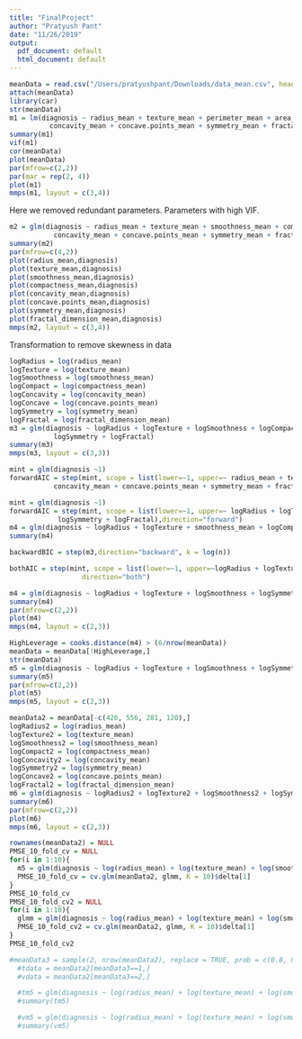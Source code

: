 ```yaml
---
title: "FinalProject"
author: "Pratyush Pant"
date: "11/26/2019"
output:
  pdf_document: default
  html_document: default
---
```


```r
meanData = read.csv("/Users/pratyushpant/Downloads/data_mean.csv", header = TRUE)
attach(meanData)
library(car)
str(meanData)
m1 = lm(diagnosis ~ radius_mean + texture_mean + perimeter_mean + area_mean + smoothness_mean + compactness_mean + 
          concavity_mean + concave.points_mean + symmetry_mean + fractal_dimension_mean, family = binomial)
summary(m1)
vif(m1)
cor(meanData)
plot(meanData)
par(mfrow=c(2,2))
par(mar = rep(2, 4))
plot(m1)
mmps(m1, layout = c(3,4))
```
Here we removed redundant parameters. Parameters with high VIF.
```r
m2 = glm(diagnosis ~ radius_mean + texture_mean + smoothness_mean + compactness_mean + 
           concavity_mean + concave.points_mean + symmetry_mean + fractal_dimension_mean, family = binomial())
summary(m2)
par(mfrow=c(4,2))
plot(radius_mean,diagnosis)
plot(texture_mean,diagnosis)
plot(smoothness_mean,diagnosis)
plot(compactness_mean,diagnosis)
plot(concavity_mean,diagnosis)
plot(concave.points_mean,diagnosis)
plot(symmetry_mean,diagnosis)
plot(fractal_dimension_mean,diagnosis)
mmps(m2, layout = c(3,4))
```
Transformation to remove skewness in data
```r
logRadius = log(radius_mean)
logTexture = log(texture_mean)
logSmoothness = log(smoothness_mean)
logCompact = log(compactness_mean)
logConcavity = log(concavity_mean)
logConcave = log(concave.points_mean)
logSymmetry = log(symmetry_mean)
logFractal = log(fractal_dimension_mean)
m3 = glm(diagnosis ~ logRadius + logTexture + logSmoothness + logCompact + logConcavity + logConcave +
           logSymmetry + logFractal)
summary(m3)
mmps(m3, layout = c(3,3))
```
```r
mint = glm(diagnosis ~1)
forwardAIC = step(mint, scope = list(lower=~1, upper=~ radius_mean + texture_mean + smoothness_mean + compactness_mean + 
           concavity_mean + concave.points_mean + symmetry_mean + fractal_dimension_mean),direction="forward")
```
```r
mint = glm(diagnosis ~1)
forwardAIC = step(mint, scope = list(lower=~1, upper=~ logRadius + logTexture + logSmoothness + logCompact + logConcavity + logConcave +
            logSymmetry + logFractal),direction="forward")
m4 = glm(diagnosis ~ logRadius + logTexture + smoothness_mean + logCompact + logFractal, family = binomial())
summary(m4)
```
```r
backwardBIC = step(m3,direction="backward", k = log(n))
```
```r
bothAIC = step(mint, scope = list(lower=~1, upper=~logRadius + logTexture + logSmoothness + logCompact + logSymmetry + logFractal),
                  direction="both")
```
```r
m4 = glm(diagnosis ~ logRadius + logTexture + logSmoothness + logSymmetry + logCompact)
summary(m4)
par(mfrow=c(2,2))
plot(m4)
mmps(m4, layout = c(2,3))
```
```r
HighLeverage = cooks.distance(m4) > (6/nrow(meanData))
meanData = meanData[!HighLeverage,]
str(meanData)
m5 = glm(diagnosis ~ logRadius + logTexture + logSmoothness + logSymmetry + logCompact)
summary(m5)
par(mfrow=c(2,2))
plot(m5)
mmps(m5, layout = c(2,3))
```
```r
meanData2 = meanData[-c(426, 556, 281, 120),]
logRadius2 = log(radius_mean)
logTexture2 = log(texture_mean)
logSmoothness2 = log(smoothness_mean)
logCompact2 = log(compactness_mean)
logConcavity2 = log(concavity_mean)
logSymmetry2 = log(symmetry_mean)
logConcave2 = log(concave.points_mean)
logFractal2 = log(fractal_dimension_mean)
m6 = glm(diagnosis ~ logRadius2 + logTexture2 + logSmoothness2 + logSymmetry2 + logCompact2 + logSmoothness2:logCompact2)
summary(m6)
par(mfrow=c(2,2))
plot(m6)
mmps(m6, layout = c(2,3))
```
```r

rownames(meanData2) = NULL
PMSE_10_fold_cv = NULL
for(i in 1:10){
  m5 = glm(diagnosis ~ log(radius_mean) + log(texture_mean) + log(smoothness_mean) + log(symmetry_mean) + log(compactness_mean), data = meanData2)
  PMSE_10_fold_cv = cv.glm(meanData2, glmm, K = 10)$delta[1]
}
PMSE_10_fold_cv
PMSE_10_fold_cv2 = NULL
for(i in 1:10){
  glmm = glm(diagnosis ~ log(radius_mean) + log(texture_mean) + log(smoothness_mean) + log(symmetry_mean) + log(compactness_mean) + log(smoothness_mean):log(compactness_mean), data = meanData2)
  PMSE_10_fold_cv2 = cv.glm(meanData2, glmm, K = 10)$delta[1]
}
PMSE_10_fold_cv2
```
```r
#meanData3 = sample(2, nrow(meanData2), replace = TRUE, prob = c(0.8, 0.2))
  #tdata = meanData2[meanData3==1,]
  #vdata = meanData2[meanData3==2,]

  #tm5 = glm(diagnosis ~ log(radius_mean) + log(texture_mean) + log(smoothness_mean) + log(symmetry_mean) + log(compactness_mean) + log(smoothness_mean):log(compactness_mean), data = tdata)
  #summary(tm5)

  #vm5 = glm(diagnosis ~ log(radius_mean) + log(texture_mean) + log(smoothness_mean) + log(symmetry_mean) + log(compactness_mean) + log(smoothness_mean):log(compactness_mean), data = vdata)
  #summary(vm5)
```